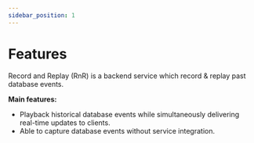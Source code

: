 ```yaml
---
sidebar_position: 1
---
```


# Features

Record and Replay (RnR) is a backend service which record & replay past database events.

**Main features:**
- Playback historical database events while simultaneously delivering real-time updates to clients.
- Able to capture database events without service integration.
